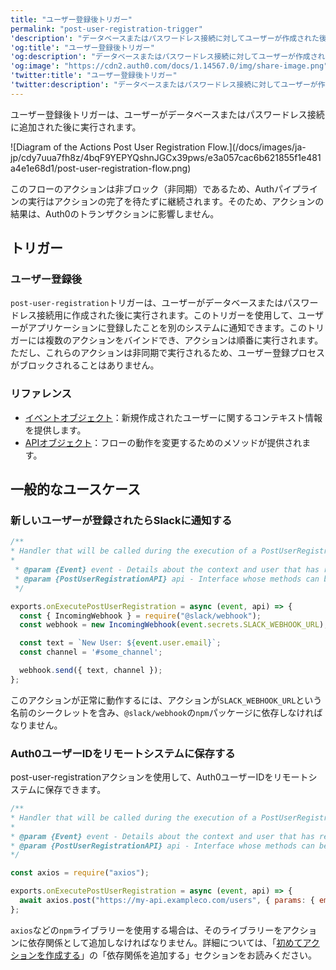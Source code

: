 ---
title: "ユーザー登録後トリガー"
permalink: "post-user-registration-trigger"
'description': "データベースまたはパスワードレス接続に対してユーザーが作成された後に実行される、ユーザー登録後フローとpost-user-registrationアクショントリガーについて説明します。"
'og:title': "ユーザー登録後トリガー"
'og:description': "データベースまたはパスワードレス接続に対してユーザーが作成された後に実行される、ユーザー登録後フローとpost-user-registrationアクショントリガーについて説明します。"
'og:image': "https://cdn2.auth0.com/docs/1.14567.0/img/share-image.png"
'twitter:title': "ユーザー登録後トリガー"
'twitter:description': "データベースまたはパスワードレス接続に対してユーザーが作成された後に実行される、ユーザー登録後フローとpost-user-registrationアクショントリガーについて説明します。"
---

ユーザー登録後トリガーは、ユーザーがデータベースまたはパスワードレス接続に追加された後に実行されます。

<Frame>![Diagram of the Actions Post User Registration Flow.](/docs/images/ja-jp/cdy7uua7fh8z/4bqF9YEPYQshnJGCx39pws/e3a057cac6b621855f1e481a4e1e68d1/post-user-registration-flow.png)</Frame>

このフローのアクションは非ブロック（非同期）であるため、Authパイプラインの実行はアクションの完了を待たずに継続されます。そのため、アクションの結果は、Auth0のトランザクションに影響しません。

## トリガー

### ユーザー登録後

`post-user-registration`トリガーは、ユーザーがデータベースまたはパスワードレス接続用に作成された後に実行されます。このトリガーを使用して、ユーザーがアプリケーションに登録したことを別のシステムに通知できます。このトリガーには複数のアクションをバインドでき、アクションは順番に実行されます。ただし、これらのアクションは非同期で実行されるため、ユーザー登録プロセスがブロックされることはありません。

### リファレンス

* [イベントオブジェクト](/docs/ja-jp/customize/actions/explore-triggers/signup-and-login-triggers/post-user-registration-trigger/post-user-registration-event-object)：新規作成されたユーザーに関するコンテキスト情報を提供します。
* [APIオブジェクト](/docs/ja-jp/customize/actions/explore-triggers/signup-and-login-triggers/post-user-registration-trigger/api-object)：フローの動作を変更するためのメソッドが提供されます。

## 一般的なユースケース

### 新しいユーザーが登録されたらSlackに通知する

```javascript lines
/**
* Handler that will be called during the execution of a PostUserRegistration flow.
* 
 * @param {Event} event - Details about the context and user that has registered.
 * @param {PostUserRegistrationAPI} api - Interface whose methods can be used to change the behavior of post user registration.
 */

exports.onExecutePostUserRegistration = async (event, api) => {
  const { IncomingWebhook } = require("@slack/webhook");
  const webhook = new IncomingWebhook(event.secrets.SLACK_WEBHOOK_URL);

  const text = `New User: ${event.user.email}`;
  const channel = '#some_channel';

  webhook.send({ text, channel });
};
```

<Callout icon="file-lines" color="#0EA5E9" iconType="regular">

このアクションが正常に動作するには、アクションが`SLACK_WEBHOOK_URL`という名前のシークレットを含み、`@slack/webhook`の`npm`パッケージに依存しなければなりません。

</Callout>

### Auth0ユーザーIDをリモートシステムに保存する

post-user-registrationアクションを使用して、Auth0ユーザーIDをリモートシステムに保存できます。

```javascript lines
/**
* Handler that will be called during the execution of a PostUserRegistration flow.
* 
* @param {Event} event - Details about the context and user that has registered.
* @param {PostUserRegistrationAPI} api - Interface whose methods can be used to change the behavior of post user registration.
*/

const axios = require("axios");

exports.onExecutePostUserRegistration = async (event, api) => {
  await axios.post("https://my-api.exampleco.com/users", { params: { email: event.user.email }});
};
```

<Callout icon="file-lines" color="#0EA5E9" iconType="regular">

`axios`などの`npm`ライブラリーを使用する場合は、そのライブラリーをアクションに依存関係として追加しなければなりません。詳細については、「[初めてアクションを作成する](/docs/ja-jp/customize/actions/write-your-first-action)」の「依存関係を追加する」セクションをお読みください。

</Callout>

